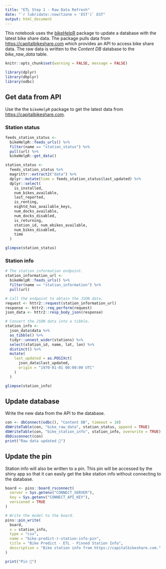 ```yaml
---
title: "ETL Step 1 - Raw Data Refresh"
date: "`r lubridate::now(tzone = 'EST')` EST"
output: html_document
---
```


This notebook uses the [bikeHelpR](https://packagemanager.rstudio.com/client/#/repos/1/packages/bikeHelpR) package to update a database with the latest bike share data. The package pulls data from <https://capitalbikeshare.com> which provides an API to access bike share data. The raw data is written to the *Content DB* database to the *bike_raw_data* table.

```r
knitr::opts_chunk$set(warning = FALSE, message = FALSE) 

library(dplyr)
library(dbplyr)
library(odbc)
```

## Get data from API

Use the the `bikeHelpR` package to get the latest data from <https://capitalbikeshare.com>.

### Station status

```r
feeds_station_status <- 
  bikeHelpR::feeds_urls() %>% 
  filter(name == "station_status") %>% 
  pull(url) %>% 
  bikeHelpR::get_data() 

station_status <- 
  feeds_station_status %>%
  magrittr::extract2("data") %>%
  dplyr::mutate(time = feeds_station_status$last_updated) %>%
  dplyr::select(
    is_installed, 
    num_bikes_available, 
    last_reported, 
    is_renting, 
    eightd_has_available_keys, 
    num_docks_available, 
    num_docks_disabled, 
    is_returning, 
    station_id, num_ebikes_available, 
    num_bikes_disabled, 
    time
  )

glimpse(station_status)
```

### Station info

```r
# The station information endpoint.
station_information_url <- 
  bikeHelpR::feeds_urls() %>% 
  filter(name == "station_information") %>% 
  pull(url)

# Call the endpoint to obtain the JSON data.
request <- httr2::request(station_information_url)
response <- httr2::req_perform(request)
json_data <- httr2::resp_body_json(response)

# Convert the JSON data into a tibble.
station_info <- 
  json_data$data %>%
  as_tibble() %>%
  tidyr::unnest_wider(stations) %>%
  select(station_id, name, lat, lon) %>%
  distinct() %>%
  mutate(
    last_updated = as.POSIXct(
      json_data$last_updated,
      origin = "1970-01-01 00:00:00 UTC"
    )
  )

glimpse(station_info)
```

## Update database

Write the new data from the API to the database.

```r
con <- dbConnect(odbc(), "Content DB", timeout = 10)
dbWriteTable(con, "bike_raw_data", station_status, append = TRUE)
dbWriteTable(con, "bike_station_info", station_info, overwrite = TRUE)
dbDisconnect(con)
print("Raw data updated 🎉")
```

## Update the pin

Station info will also be written to a pin. This pin will be accessed by the shiny app so that it can easily get the bike station info without connecting to the database.

```r
board <- pins::board_rsconnect(
  server = Sys.getenv("CONNECT_SERVER"),
  key = Sys.getenv("CONNECT_API_KEY"),
  versioned = TRUE
)

# Write the model to the board.
pins::pin_write(
  board,
  x = station_info,
  type = "csv",
  name = "bike-predict-r-station-info-pin",
  title = "Bike Predict - ETL - Pinned Station Info",
  description = "Bike station info from https://capitalbikeshare.com."
)

print("Pin 🎉")
```
